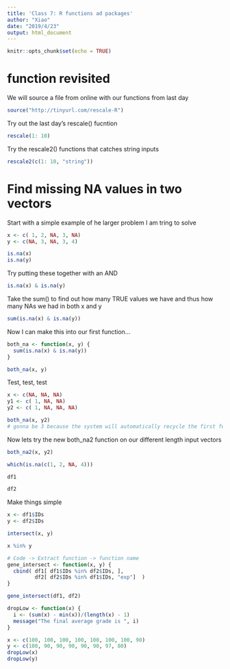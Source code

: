 ```yaml
---
title: 'Class 7: R functions ad packages'
author: "Xiao"
date: "2019/4/23"
output: html_document
---
```


```r
knitr::opts_chunk$set(echo = TRUE)
```

# function revisited

We will source a file from online with our functions from last day

```r
source("http://tinyurl.com/rescale-R")
```

Try out the last day's rescale() fucntion

```r
rescale(1: 10)
```

Try the rescale2() functions that catches string inputs
```r
rescale2(c(1: 10, "string"))
```

# Find missing NA values in two vectors

Start with a simple example of he larger problem I am tring to solve

```r
x <- c( 1, 2, NA, 3, NA)
y <- c(NA, 3, NA, 3, 4)
```

```r
is.na(x)
is.na(y)
```
Try putting these together with an AND

```r
is.na(x) & is.na(y)
```

Take the sum() to find out how many TRUE values we have and thus how many NAs we had in both x and y
```r
sum(is.na(x) & is.na(y))
```

Now I can make this into our first function...
```r
both_na <- function(x, y) {
  sum(is.na(x) & is.na(y))
}
```

```r
both_na(x, y)
```

Test, test, test
```r
x <- c(NA, NA, NA)
y1 <- c( 1, NA, NA)
y2 <- c( 1, NA, NA, NA)
```
```r
both_na(x, y2)
# gonna be 3 because the system will automatically recycle the first few elements in shorter vector the match their lengths.
```

Now lets try the new both_na2 function on our different length input vectors
```r
both_na2(x, y2)
```

```r
which(is.na(c(1, 2, NA, 4)))
```

```r
df1
```

```r
df2
```

Make things simple
```r
x <- df1$IDs
y <- df2$IDs
```

```r
intersect(x, y)
```

```r
x %in% y
```

```r
# Code -> Extract function -> function name
gene_intersect <- function(x, y) {
  cbind( df1[ df1$IDs %in% df2$IDs, ],
         df2[ df2$IDs %in% df1$IDs, "exp"]  )
}
```

```r
gene_intersect(df1, df2)
```

```r
dropLow <- function(x) {
  i <- (sum(x) - min(x))/(length(x) - 1)
  message("The final average grade is ", i)
}
```
```r
x <- c(100, 100, 100, 100, 100, 100, 100, 90)
y <- c(100, 90, 90, 90, 90, 90, 97, 80)
dropLow(x)
dropLow(y)
```

